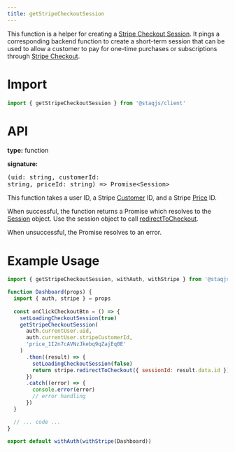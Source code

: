 ```yaml
---
title: getStripeCheckoutSession
---
```


This function is a helper for creating a [Stripe Checkout
Session](https://stripe.com/docs/api/checkout/sessions). It pings a
corresponding backend function to create a short-term session that can
be used to allow a customer to pay for one-time purchases or
subscriptions through [Stripe
Checkout](https://stripe.com/docs/payments/checkout).

# Import 

```jsx
import { getStripeCheckoutSession } from '@staqjs/client'
```

# API

**type:** function

**signature:** <pre style="display: inline; font-size: 14px;">(uid: string, customerId: string, priceId: string) => Promise&lt;Session&gt;</pre>

This function takes a user ID, a Stripe
[Customer](https://stripe.com/docs/api/customers) ID, and a Stripe
[Price](https://stripe.com/docs/api/prices) ID.

When successful, the function returns a Promise which resolves to the
[Session](https://stripe.com/docs/api/checkout/sessions/object)
object. Use the session object to call
[redirectToCheckout](https://stripe.com/docs/js/checkout/redirect_to_checkout).

When unsuccessful, the Promise resolves to an error.

# Example Usage

```jsx
import { getStripeCheckoutSession, withAuth, withStripe } from '@staqjs/client'

function Dashboard(props) {
  import { auth, stripe } = props
  
  const onClickCheckoutBtn = () => {
    setLoadingCheckoutSession(true)
    getStripeCheckoutSession(
      auth.currentUser.uid,
      auth.currentUser.stripeCustomerId,
      'price_1I2n7cAVNzJkebq9qZajEq0E'
    )
      .then((result) => {
        setLoadingCheckoutSession(false)
        return stripe.redirectToCheckout({ sessionId: result.data.id })
      })
      .catch((error) => {
        console.error(error)
        // error handling
      })
  }

  // ... code ...
}

export default withAuth(withStripe(Dashboard))
```